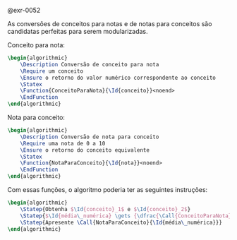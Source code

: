 <!-- Projeto função - conversões notas x conceitos -->
::: {#sol-0052}
@exr-0052

As conversões de conceitos para notas e de notas para conceitos são candidatas perfeitas para serem modularizadas.

Conceito para nota:

```latex {.pseudocode}
\begin{algorithmic}
    \Description Conversão de conceito para nota
    \Require um conceito
    \Ensure o retorno do valor numérico correspondente ao conceito
    \Statex
    \Function{ConceitoParaNota}{\Id{conceito}}<noend>
    \EndFunction
\end{algorithmic}
```

Nota para conceito:

```latex {.pseudocode}
\begin{algorithmic}
    \Description Conversão de nota para conceito
    \Require uma nota de 0 a 10
    \Ensure o retorno do conceito equivalente
    \Statex
    \Function{NotaParaConceito}{\Id{nota}}<noend>
    \EndFunction
\end{algorithmic}
```

Com essas funções, o algoritmo poderia ter as seguintes instruções:

```latex {.pseudocode}
\begin{algorithmic}
    \Statep{Obtenha $\Id{conceito}_1$ e $\Id{conceito}_2$}
    \Statep{$\Id{média\_numérica} \gets {\dfrac{\Call{ConceitoParaNota}{\Id{conceito}_1} + \Call{ConceitoParaNota}{\Id{conceito}_2}}{2}}$}
    \Statep{Apresente \Call{NotaParaConceito}{\Id{média\_numérica}}}
\end{algorithmic}
```
:::
